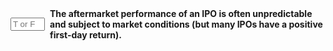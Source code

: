 ::: {.question-block}

<form onsubmit="event.preventDefault(); checkAnswerBox('q69','T')" style="display: flex; align-items: center; gap: 8px;">
<input type="text" id="q69" name="q69" maxlength="1" placeholder="T or F"
         style="width: 55px;" data-correct-answer="T" /> <label for="q69"><strong>The aftermarket performance of an IPO is often unpredictable and subject to market conditions (but many IPOs have a positive first-day return).</strong></label>
</form>

<div id="feedback-q69" class="feedback" data-status="" style="display:none;">
The sentence is TRUE.
</div>
:::
